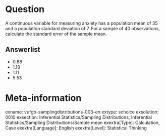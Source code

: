 Question
========
A continuous variable for measuring anxiety has a population mean of 35 and a population standard deviation of 7. For a sample of 40 observations, calculate the standard error of the sample mean.

Answerlist
----------
* 0.88
* 1.18
* 1.11
* 5.53

Meta-information
================
exname: vufgb-samplingdistributions-003-en
extype: schoice
exsolution: 0010
exsection: Inferential Statistics/Sampling Distributions, Inferential Statistics/Sampling Distributions/Sample mean
exextra[Type]: Calculation, Case
exextra[Language]: English
exextra[Level]: Statistical Thinking